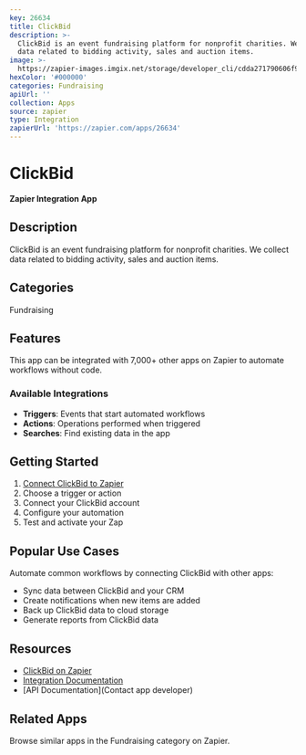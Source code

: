 ```yaml
---
key: 26634
title: ClickBid
description: >-
  ClickBid is an event fundraising platform for nonprofit charities. We collect
  data related to bidding activity, sales and auction items.
image: >-
  https://zapier-images.imgix.net/storage/developer_cli/cdda271790606f9be744981795df68e6.png?auto=format%2Ccompress&ixlib=python-3.0.0&q=50
hexColor: '#000000'
categories: Fundraising
apiUrl: ''
collection: Apps
source: zapier
type: Integration
zapierUrl: 'https://zapier.com/apps/26634'
---
```

# ClickBid

**Zapier Integration App**

## Description

ClickBid is an event fundraising platform for nonprofit charities. We collect data related to bidding activity, sales and auction items.

## Categories

Fundraising

## Features

This app can be integrated with 7,000+ other apps on Zapier to automate workflows without code.

### Available Integrations

- **Triggers**: Events that start automated workflows
- **Actions**: Operations performed when triggered
- **Searches**: Find existing data in the app

## Getting Started

1. [Connect ClickBid to Zapier](https://zapier.com/apps/26634)
2. Choose a trigger or action
3. Connect your ClickBid account
4. Configure your automation
5. Test and activate your Zap

## Popular Use Cases

Automate common workflows by connecting ClickBid with other apps:

- Sync data between ClickBid and your CRM
- Create notifications when new items are added
- Back up ClickBid data to cloud storage
- Generate reports from ClickBid data

## Resources

- [ClickBid on Zapier](https://zapier.com/apps/26634)
- [Integration Documentation](https://zapier.com/apps/26634/integrations)
- [API Documentation](Contact app developer)

## Related Apps

Browse similar apps in the Fundraising category on Zapier.
